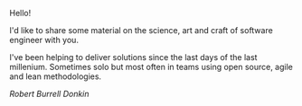 Hello!

I'd like to share some material on the science, art and craft of software engineer with you.

I've been helping to deliver solutions since the last days of the last millenium. Sometimes solo but most
often in teams using open source, agile and lean methodologies.

*Robert Burrell Donkin*
